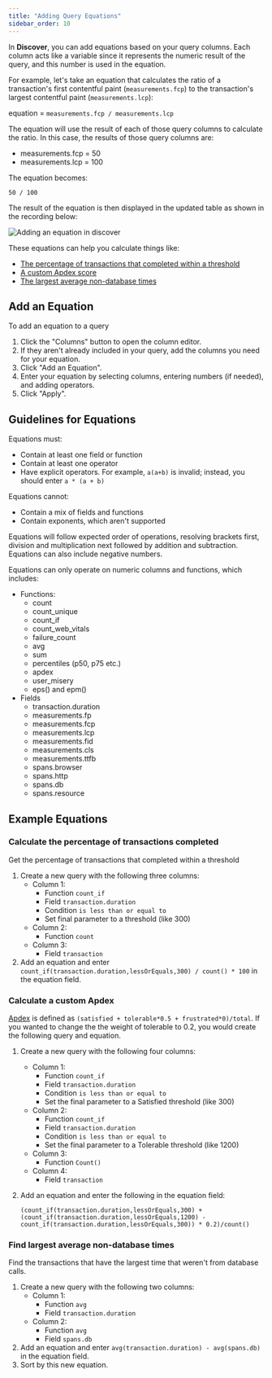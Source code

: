 ```yaml
---
title: "Adding Query Equations"
sidebar_order: 10
---
```


<Include name="feature-available-for-plan-trial-business.mdx" />

In **Discover**, you can add equations based on your query columns. Each column acts like a variable since it represents the numeric result of the query, and this number is used in the equation.

For example, let's take an equation that calculates the ratio of a transaction's first contentful paint (`measurements.fcp`) to the transaction's largest contentful paint (`measurements.lcp`):

equation = `measurements.fcp / measurements.lcp`

The equation will use the result of each of those query columns to calculate the ratio. In this case, the results of those query columns are:

- measurements.fcp = 50
- measurements.lcp = 100

The equation becomes:

`50 / 100`

The result of the equation is then displayed in the updated table as shown in the recording below:

![Adding an equation in discover](./img/add_equation.gif)

These equations can help you calculate things like:

- [The percentage of transactions that completed within a threshold](#calculate-the-percentage-of-transactions-completed)
- [A custom Apdex score](#calculate-a-custom-apdex)
- [The largest average non-database times](#find-largest-average-non-database-times)

## Add an Equation

To add an equation to a query

1. Click the "Columns" button to open the column editor.
2. If they aren't already included in your query, add the columns you need for your equation.
3. Click "Add an Equation".
4. Enter your equation by selecting columns, entering numbers (if needed), and adding operators.
5. Click "Apply".

## Guidelines for Equations

Equations must:

- Contain at least one field or function
- Contain at least one operator
- Have explicit operators. For example, `a(a+b)` is invalid; instead, you should enter `a * (a + b)`

Equations cannot:

- Contain a mix of fields and functions
- Contain exponents, which aren't supported

Equations will follow expected order of operations, resolving brackets first, division and multiplication next followed by addition and subtraction. Equations can also include negative numbers.

Equations can only operate on numeric columns and functions, which includes:

- Functions:
  - count
  - count_unique
  - count_if
  - count_web_vitals
  - failure_count
  - avg
  - sum
  - percentiles (p50, p75 etc.)
  - apdex
  - user_misery
  - eps() and epm()
- Fields
  - transaction.duration
  - measurements.fp
  - measurements.fcp
  - measurements.lcp
  - measurements.fid
  - measurements.cls
  - measurements.ttfb
  - spans.browser
  - spans.http
  - spans.db
  - spans.resource

## Example Equations

### Calculate the percentage of transactions completed

Get the percentage of transactions that completed within a threshold

1. Create a new query with the following three columns:
   - Column 1:
     - Function `count_if`
     - Field `transaction.duration`
     - Condition `is less than or equal to`
     - Set final parameter to a threshold (like 300)
   - Column 2:
     - Function `count`
   - Column 3:
     - Field `transaction`
2. Add an equation and enter `count_if(transaction.duration,lessOrEquals,300) / count() * 100` in the equation field.

### Calculate a custom Apdex

[Apdex](/product/performance/metrics/#apdex) is defined as `(satisfied + tolerable*0.5 + frustrated*0)/total`. If you wanted to change the the weight of tolerable to 0.2, you would create the following query and equation.

1. Create a new query with the following four columns:
   - Column 1:
     - Function `count_if`
     - Field `transaction.duration`
     - Condition `is less than or equal to`
     - Set the final parameter to a Satisfied threshold (like 300)
   - Column 2:
     - Function `count_if`
     - Field `transaction.duration`
     - Condition `is less than or equal to`
     - Set the final parameter to a Tolerable threshold (like 1200)
   - Column 3:
     - Function `Count()`
   - Column 4:
     - Field `transaction`
2. Add an equation and enter the following in the equation field:

   `(count_if(transaction.duration,lessOrEquals,300) + (count_if(transaction.duration,lessOrEquals,1200) - count_if(transaction.duration,lessOrEquals,300)) * 0.2)/count()`

### Find largest average non-database times

Find the transactions that have the largest time that weren't from database calls.

1. Create a new query with the following two columns:
   - Column 1:
     - Function `avg`
     - Field `transaction.duration`
   - Column 2:
     - Function `avg`
     - Field `spans.db`
2. Add an equation and enter `avg(transaction.duration) - avg(spans.db)` in the equation field.
3. Sort by this new equation.
